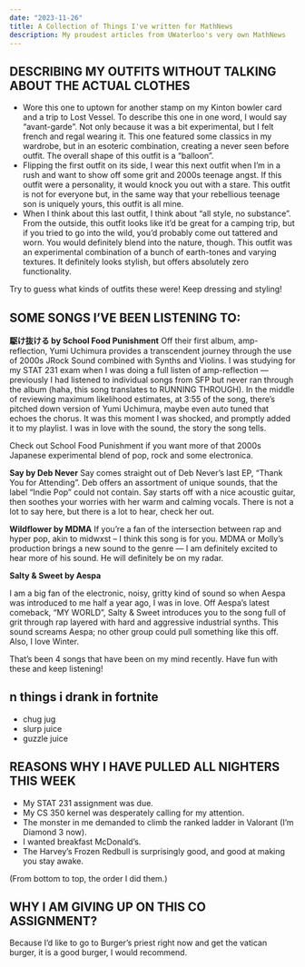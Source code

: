 ```yaml
---
date: "2023-11-26"
title: A Collection of Things I've written for MathNews
description: My proudest articles from UWaterloo's very own MathNews
---
```


## DESCRIBING MY OUTFITS WITHOUT TALKING ABOUT THE ACTUAL CLOTHES

- Wore this one to uptown for another stamp on my Kinton bowler card and a trip to Lost Vessel. To describe this one in one word, I would say “avant-garde”. Not only because it was a bit experimental, but I felt french and regal wearing it. This one featured some classics in my wardrobe, but in an esoteric combination, creating a never seen before outfit. The overall shape of this outfit is a “balloon”.
- Flipping the first outfit on its side, I wear this next outfit when I’m in a rush and want to show off some grit and 2000s teenage angst. If this outfit were a personality, it would knock you out with a stare. This outfit is not for everyone but, in the same way that your rebellious teenage son is uniquely yours, this outfit is all mine.
- When I think about this last outfit, I think about “all style, no substance”. From the outside, this outfit looks like it’d be great for a camping trip, but if you tried to go into the wild, you’d probably come out tattered and worn. You would definitely blend into the nature, though. This outfit was an experimental combination of a bunch of earth-tones and varying textures. It definitely looks stylish, but offers absolutely zero functionality.

Try to guess what kinds of outfits these were! Keep dressing and styling!

## SOME SONGS I’VE BEEN LISTENING TO:

**駆け抜ける by School Food Punishment**
Off their first album, amp-reflection, Yumi Uchimura provides a transcendent journey through the use of 2000s JRock Sound combined with Synths and Violins. I was studying for my STAT 231 exam when I was doing a full listen of amp-reflection — previously I had listened to individual songs from SFP but never ran through the album (haha, this song translates to RUNNING THROUGH). In the middle of reviewing maximum likelihood estimates, at 3:55 of the song, there’s pitched down version of Yumi Uchimura, maybe even auto tuned that echoes the chorus. It was this moment I was shocked, and promptly added it to my playlist. I was in love with the sound, the story the song tells.

Check out School Food Punishment if you want more of that 2000s Japanese experimental blend of pop, rock and some electronica.

**Say by Deb Never**
Say comes straight out of Deb Never’s last EP, “Thank You for Attending”. Deb offers an assortment of unique sounds, that the label “Indie Pop” could not contain. Say starts off with a nice acoustic guitar, then soothes your worries with her warm and calming vocals. There is not a lot to say here, but there is a lot to hear, check her out.

**Wildflower by MDMA**
If you’re a fan of the intersection between rap and hyper pop, akin to midwxst – I think this song is for you. MDMA or Molly’s production brings a new sound to the genre — I am definitely excited to hear more of his sound. He will definitely be on my radar.

**Salty & Sweet by Aespa**

I am a big fan of the electronic, noisy, gritty kind of sound so when Aespa was introduced to me half a year ago, I was in love. Off Aespa’s latest comeback, “MY WORLD”, Salty & Sweet introduces you to the song full of grit through rap layered with hard and aggressive industrial synths. This sound screams Aespa; no other group could pull something like this off. Also, I love Winter.

That’s been 4 songs that have been on my mind recently. Have fun with these and keep listening!

## n things i drank in fortnite

- chug jug
- slurp juice
- guzzle juice

## REASONS WHY I HAVE PULLED ALL NIGHTERS THIS WEEK

- My STAT 231 assignment was due.
- My CS 350 kernel was desperately calling for my attention.
- The monster in me demanded to climb the ranked ladder in Valorant (I’m Diamond 3 now).
- I wanted breakfast McDonald’s.
- The Harvey’s Frozen Redbull is surprisingly good, and good at making you stay awake.

(From bottom to top, the order I did them.)

## WHY I AM GIVING UP ON THIS CO ASSIGNMENT?

Because I’d like to go to Burger’s priest right now and get the vatican burger, it is a good burger, I would recommend.
